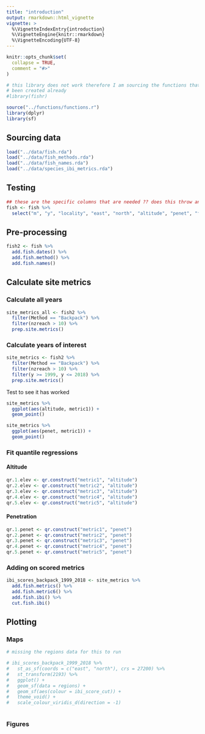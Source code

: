 ```yaml
---
title: "introduction"
output: rmarkdown::html_vignette
vignette: >
  %\VignetteIndexEntry{introduction}
  %\VignetteEngine{knitr::rmarkdown}
  %\VignetteEncoding{UTF-8}
---
```


```r
knitr::opts_chunk$set(
  collapse = TRUE,
  comment = "#>"
)
```

```r
# this library does not work therefore I am sourcing the functions that have
# been created already
#library(fishr)

source("../functions/functions.r")
library(dplyr)
library(sf)
```

## Sourcing data

```r
load("../data/fish.rda")
load("../data/fish_methods.rda")
load("../data/fish_names.rda")
load("../data/species_ibi_metrics.rda")
```

## Testing

```r
## these are the specific columns that are needed ?? does this throw an error if not there
fish <- fish %>% 
  select("m", "y", "locality", "east", "north", "altitude", "penet", "fishmeth", "spcode", "nzreach")
```

## Pre-processing

```r
fish2 <- fish %>%
  add.fish.dates() %>% 
  add.fish.method() %>% 
  add.fish.names()
```

## Calculate site metrics

### Calculate all years

```r
site_metrics_all <- fish2 %>% 
  filter(Method == "Backpack") %>% 
  filter(nzreach > 10) %>% 
  prep.site.metrics()
```


### Calculate years of interest

```r
site_metrics <- fish2 %>% 
  filter(Method == "Backpack") %>% 
  filter(nzreach > 10) %>% 
  filter(y >= 1999, y <= 2018) %>% 
  prep.site.metrics()
```

Test to see it has worked

```r
site_metrics %>% 
  ggplot(aes(altitude, metric1)) +
  geom_point()

site_metrics %>% 
  ggplot(aes(penet, metric1)) +
  geom_point()
```

### Fit quantile regressions

#### Altitude

```r
qr.1.elev <- qr.construct("metric1", "altitude")
qr.2.elev <- qr.construct("metric2", "altitude")
qr.3.elev <- qr.construct("metric3", "altitude")
qr.4.elev <- qr.construct("metric4", "altitude")
qr.5.elev <- qr.construct("metric5", "altitude")
```

#### Penetration

```r
qr.1.penet <- qr.construct("metric1", "penet")
qr.2.penet <- qr.construct("metric2", "penet")
qr.3.penet <- qr.construct("metric3", "penet")
qr.4.penet <- qr.construct("metric4", "penet")
qr.5.penet <- qr.construct("metric5", "penet")
```

### Adding on scored metrics
```r
ibi_scores_backpack_1999_2018 <- site_metrics %>% 
  add.fish.metrics() %>% 
  add.fish.metric6() %>% 
  add.fish.ibi() %>% 
  cut.fish.ibi()
```


## Plotting

### Maps

```r
# missing the regions data for this to run

# ibi_scores_backpack_1999_2018 %>% 
#   st_as_sf(coords = c("east", "north"), crs = 27200) %>% 
#   st_transform(2193) %>% 
#   ggplot() +
#   geom_sf(data = regions) +
#   geom_sf(aes(colour = ibi_score_cut)) +
#   theme_void() +
#   scale_colour_viridis_d(direction = -1)
  
```

### Figures


